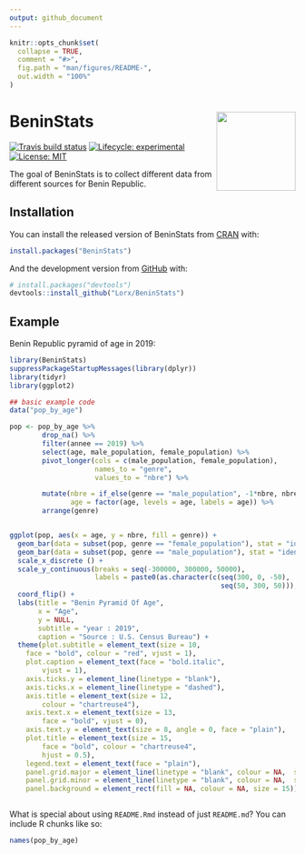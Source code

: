 ```yaml
---
output: github_document
---
```




<!-- README.md is generated from README.Rmd. Please edit that file -->

```r
knitr::opts_chunk$set(
  collapse = TRUE,
  comment = "#>",
  fig.path = "man/figures/README-",
  out.width = "100%"
)
```

# BeninStats <img src='man/figures/BeninStats.png' align="right" height="139" /></a>

<!-- badges: start -->
[![Travis build status](https://travis-ci.org/Lorx/BeninStats.svg?branch=master)](https://travis-ci.org/Lorx/BeninStats)
[![Lifecycle: experimental](https://img.shields.io/badge/lifecycle-experimental-orange.svg)](https://www.tidyverse.org/lifecycle/#experimental)
[![License: MIT](https://img.shields.io/badge/License-MIT-blue.svg)](https://opensource.org/licenses/MIT)
<!-- badges: end -->

The goal of BeninStats is to collect different data from different sources for Benin Republic.

## Installation

You can install the released version of BeninStats from [CRAN](https://CRAN.R-project.org) with:

``` r
install.packages("BeninStats")
```

And the development version from [GitHub](https://github.com/) with:

``` r
# install.packages("devtools")
devtools::install_github("Lorx/BeninStats")
```
## Example

Benin Republic pyramid of age in 2019:

```r
library(BeninStats)
suppressPackageStartupMessages(library(dplyr)) 
library(tidyr)
library(ggplot2)

## basic example code
data("pop_by_age")

pop <- pop_by_age %>%
        drop_na() %>%
        filter(annee == 2019) %>%
        select(age, male_population, female_population) %>%
        pivot_longer(cols = c(male_population, female_population),
                     names_to = "genre",
                     values_to = "nbre") %>%

        mutate(nbre = if_else(genre == "male_population", -1*nbre, nbre ),
               age = factor(age, levels = age, labels = age)) %>%
        arrange(genre)


ggplot(pop, aes(x = age, y = nbre, fill = genre)) +
  geom_bar(data = subset(pop, genre == "female_population"), stat = "identity") +
  geom_bar(data = subset(pop, genre == "male_population"), stat = "identity") +
  scale_x_discrete () +
  scale_y_continuous(breaks = seq(-300000, 300000, 50000),
                     labels = paste0(as.character(c(seq(300, 0, -50),
                                                    seq(50, 300, 50))), "k")) +
  coord_flip() +
  labs(title = "Benin Pyramid Of Age",
       x = "Age",
       y = NULL,
       subtitle = "year : 2019",
       caption = "Source : U.S. Census Bureau") +
  theme(plot.subtitle = element_text(size = 10,
    face = "bold", colour = "red", vjust = 1),
    plot.caption = element_text(face = "bold.italic",
        vjust = 1),
    axis.ticks.y = element_line(linetype = "blank"),
    axis.ticks.x = element_line(linetype = "dashed"),
    axis.title = element_text(size = 12,
        colour = "chartreuse4"),
    axis.text.x = element_text(size = 13,
        face = "bold", vjust = 0),
    axis.text.y = element_text(size = 8, angle = 0, face = "plain"),
    plot.title = element_text(size = 15,
        face = "bold", colour = "chartreuse4",
        hjust = 0.5),
    legend.text = element_text(face = "plain"),
    panel.grid.major = element_line(linetype = "blank", colour = NA,  size = 15),
    panel.grid.minor = element_line(linetype = "blank", colour = NA,  size = 15),
    panel.background = element_rect(fill = NA, colour = NA, size = 15)) 



```

What is special about using `README.Rmd` instead of just `README.md`? You can include R chunks like so:

```r
names(pop_by_age)
```
